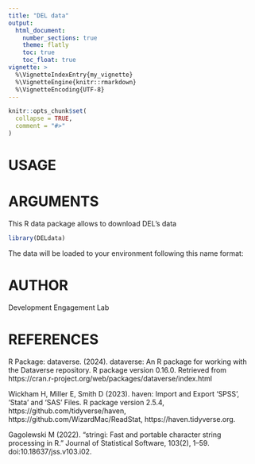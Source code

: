 ```yaml
---
title: "DEL data"
output: 
  html_document:
    number_sections: true
    theme: flatly
    toc: true
    toc_float: true
vignette: >
  %\VignetteIndexEntry{my_vignette}
  %\VignetteEngine{knitr::rmarkdown}
  %\VignetteEncoding{UTF-8}
---
```


```r
knitr::opts_chunk$set(
  collapse = TRUE,
  comment = "#>"
)
```
# USAGE

# ARGUMENTS

This R data package allows to download DEL's data 
```r
library(DELdata)
```

The data will be loaded to your environment following this name format: 


# AUTHOR

Development Engagement Lab 

# REFERENCES

R Package: dataverse. (2024). dataverse: An R package for working with the Dataverse repository. R package version 0.16.0. Retrieved from https://cran.r-project.org/web/packages/dataverse/index.html

Wickham H, Miller E, Smith D (2023). haven: Import and Export 'SPSS', 'Stata' and 'SAS' Files. R package version 2.5.4, https://github.com/tidyverse/haven, https://github.com/WizardMac/ReadStat, https://haven.tidyverse.org.

Gagolewski M (2022). “stringi: Fast and portable character string processing in R.” Journal of Statistical Software, 103(2), 1–59. doi:10.18637/jss.v103.i02.

